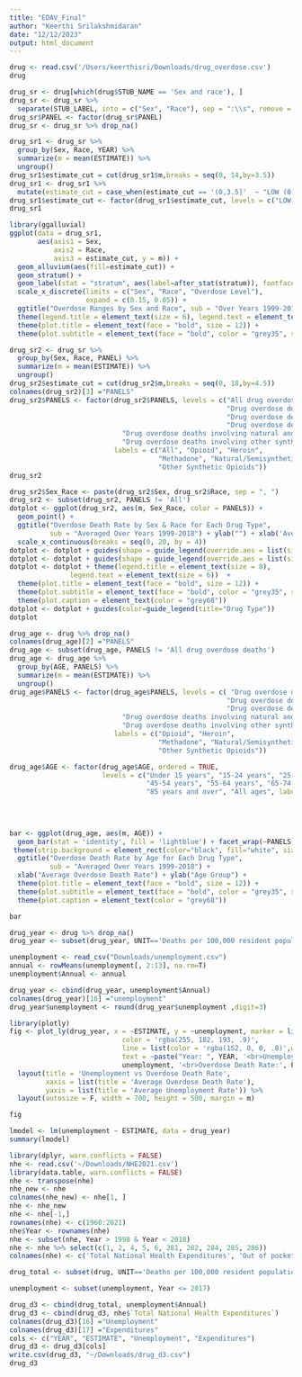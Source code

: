 ```yaml
---
title: "EDAV_Final"
author: "Keerthi Srilakshmidaran"
date: "12/12/2023"
output: html_document
---
```


```r
drug <- read.csv('/Users/keerthisri/Downloads/drug_overdose.csv')
drug
```

```r
drug_sr <- drug[which(drug$STUB_NAME == 'Sex and race'), ] 
drug_sr <- drug_sr %>%
  separate(STUB_LABEL, into = c("Sex", "Race"), sep = ":\\s", remove = FALSE)
drug_sr$PANEL <- factor(drug_sr$PANEL)
drug_sr <- drug_sr %>% drop_na()
```

```r
drug_sr1 <- drug_sr %>% 
  group_by(Sex, Race, YEAR) %>% 
  summarize(m = mean(ESTIMATE)) %>% 
  ungroup()
drug_sr1$estimate_cut = cut(drug_sr1$m,breaks = seq(0, 14,by=3.5))
drug_sr1 <- drug_sr1 %>% 
  mutate(estimate_cut = case_when(estimate_cut == '(0,3.5]'  ~ "LOW (0,3.5]", estimate_cut == '(3.5,7]' ~ "MID (3.5,7]", estimate_cut == '(7,10.5]'  ~ "HIGH (7,10.5]", estimate_cut == '(10.5,14]'  ~ "VERY HIGH (7,10.5]" ))
drug_sr1$estimate_cut <- factor(drug_sr1$estimate_cut, levels = c("LOW (0,3.5]", "MID (3.5,7]", "HIGH (7,10.5]","VERY HIGH (7,10.5]"))
drug_sr1
```

```r
library(ggalluvial)
ggplot(data = drug_sr1,
       aes(axis1 = Sex,   
           axis2 = Race,
           axis3 = estimate_cut, y = m)) +
  geom_alluvium(aes(fill=estimate_cut)) +
  geom_stratum() +
  geom_label(stat = "stratum", aes(label=after_stat(stratum)), fontface = "bold", size = 1.5) +
  scale_x_discrete(limits = c("Sex", "Race", "Overdose Level"),
                   expand = c(0.15, 0.05)) + 
  ggtitle("Overdose Ranges by Sex and Race", sub = "Over Years 1999-2017") + ylab("") +
  theme(legend.title = element_text(size = 6), legend.text = element_text(size = 6)) +
  theme(plot.title = element_text(face = "bold", size = 12)) +
  theme(plot.subtitle = element_text(face = "bold", color = "grey35", size=10)) + guides(color=guide_legend(title="Drug Type"))
```

```r
drug_sr2 <- drug_sr %>% 
  group_by(Sex, Race, PANEL) %>% 
  summarize(m = mean(ESTIMATE)) %>% 
  ungroup()
drug_sr2$estimate_cut = cut(drug_sr2$m,breaks = seq(0, 18,by=4.5))
colnames(drug_sr2)[3] ="PANELS"
drug_sr2$PANELS <- factor(drug_sr2$PANELS, levels = c("All drug overdose deaths", 
                                                      "Drug overdose deaths involving any opioid", 
                                                      "Drug overdose deaths involving heroin", 
                                                      "Drug overdose deaths involving methadone", 
                            "Drug overdose deaths involving natural and semisynthetic opioids", 
                            "Drug overdose deaths involving other synthetic opioids (other than methadone)"), 
                          labels = c("All", "Opioid", "Heroin", 
                                     "Methadone", "Natural/Semisynthetic Opioids", 
                                     "Other Synthetic Opioids"))
drug_sr2
```


```r
drug_sr2$Sex_Race <- paste(drug_sr2$Sex, drug_sr2$Race, sep = ", ")
drug_sr2 <- subset(drug_sr2, PANELS != 'All')
dotplot <- ggplot(drug_sr2, aes(m, Sex_Race, color = PANELS)) +
  geom_point() +
  ggtitle("Overdose Death Rate by Sex & Race for Each Drug Type", 
          sub = "Averaged Over Years 1999-2018") + ylab("") + xlab('Average Overdose Death Rate') +
  scale_x_continuous(breaks = seq(0, 20, by = 4)) 
dotplot <- dotplot + guides(shape = guide_legend(override.aes = list(size = 0.9)))
dotplot <- dotplot + guides(shape = guide_legend(override.aes = list(size = 0.9)))
dotplot <- dotplot + theme(legend.title = element_text(size = 8), 
               legend.text = element_text(size = 6))  +
  theme(plot.title = element_text(face = "bold", size = 12)) +
  theme(plot.subtitle = element_text(face = "bold", color = "grey35", size=10)) +
  theme(plot.caption = element_text(color = "grey68"))
dotplot <- dotplot + guides(color=guide_legend(title="Drug Type"))
dotplot
```

```r
drug_age <- drug %>% drop_na()
colnames(drug_age)[2] ="PANELS"
drug_age <- subset(drug_age, PANELS != 'All drug overdose deaths')
drug_age <- drug_age %>% 
  group_by(AGE, PANELS) %>% 
  summarize(m = mean(ESTIMATE)) %>% 
  ungroup()
drug_age$PANELS <- factor(drug_age$PANELS, levels = c( "Drug overdose deaths involving any opioid", 
                                                      "Drug overdose deaths involving heroin", 
                                                      "Drug overdose deaths involving methadone", 
                            "Drug overdose deaths involving natural and semisynthetic opioids", 
                            "Drug overdose deaths involving other synthetic opioids (other than methadone)"), 
                          labels = c("Opioid", "Heroin", 
                                     "Methadone", "Natural/Semisynthetic Opioids", 
                                     "Other Synthetic Opioids"))

drug_age$AGE <- factor(drug_age$AGE, ordered = TRUE, 
                       levels = c("Under 15 years", "15-24 years", "25-34 years", "35-44 years", 
                                  "45-54 years", "55-64 years", "65-74 years", "75-84 years", 
                                  "85 years and over", "All ages", labels = c("Under 15", "15-24", 
                                                                              "25-34", "35-44", "45-54", 
                                                                              "55-64", "65-74", "75-84", 
                                                                              "Over 85", "All Ages")))

bar <- ggplot(drug_age, aes(m, AGE)) +
  geom_bar(stat = 'identity', fill = 'lightblue') + facet_wrap(~PANELS) +
 theme(strip.background = element_rect(color="black", fill="white", size=1.5, linetype="solid")) +
  ggtitle("Overdose Death Rate by Age for Each Drug Type", 
          sub = "Averaged Over Years 1999-2018") + 
  xlab("Average Overdose Death Rate") + ylab("Age Group") +
  theme(plot.title = element_text(face = "bold", size = 12)) +
  theme(plot.subtitle = element_text(face = "bold", color = "grey35", size=10)) +
  theme(plot.caption = element_text(color = "grey68"))

bar
```

```r
drug_year <- drug %>% drop_na()
drug_year <- subset(drug_year, UNIT=='Deaths per 100,000 resident population, age-adjusted' & STUB_NAME == 'Total' & PANEL == 'Drug overdose deaths involving any opioid' & YEAR <= 2017)

unemployment <- read_csv("Downloads/unemployment.csv")
annual <- rowMeans(unemployment[, 2:13], na.rm=T)
unemployment$Annual <- annual

drug_year <- cbind(drug_year, unemployment$Annual)
colnames(drug_year)[16] ="unemployment"
drug_year$unemployment <- round(drug_year$unemployment ,digit=3)
```

```r
library(plotly)
fig <- plot_ly(drug_year, x = ~ESTIMATE, y = ~unemployment, marker = list(size = 10,
                            color = 'rgba(255, 182, 193, .9)',
                            line = list(color = 'rgba(152, 0, 0, .8)',width = 2)), 
                            text = ~paste("Year: ", YEAR, '<br>Unemployment:', 
                            unemployment, '<br>Overdose Death Rate:', ESTIMATE)) %>%
  layout(title = 'Unemployment vs Overdose Death Rate', 
         xaxis = list(title = 'Average Overdose Death Rate'), 
         yaxis = list(title = 'Average Unemployment Rate')) %>% 
  layout(autosize = F, width = 700, height = 500, margin = m)

fig
``` 

```r
lmodel <- lm(unemployment ~ ESTIMATE, data = drug_year)
summary(lmodel)
```

```r
library(dplyr, warn.conflicts = FALSE)
nhe <- read.csv('~/Downloads/NHE2021.csv')
library(data.table, warn.conflicts = FALSE)
nhe <- transpose(nhe)
nhe_new <- nhe
colnames(nhe_new) <- nhe[1, ]
nhe <- nhe_new
nhe <- nhe[-1,]
rownames(nhe) <- c(1960:2021) 
nhe$Year <- rownames(nhe)
nhe <- subset(nhe, Year > 1998 & Year < 2018)
nhe <- nhe %>% select(c(1, 2, 4, 5, 6, 281, 282, 284, 285, 286))
colnames(nhe) <- c('Total National Health Expenditures', 'Out of pocket', 'Private Health Insurance', 'Medicare', '          Medicaid (Title XIX)', 'Total Prescription Drug Expenditures', 'Out of pocket-Drug', 'Private Health Insurance-Drug',   'Medicare-Drug', 'Medicaid (Title XIX)-Drug' )

drug_total <- subset(drug, UNIT=='Deaths per 100,000 resident population, age-adjusted' & STUB_NAME == 'Total' & PANEL == 'Drug overdose deaths involving any opioid' & YEAR <= 2017)

unemployment <- subset(unemployment, Year <= 2017)

drug_d3 <- cbind(drug_total, unemployment$Annual)
drug_d3 <- cbind(drug_d3, nhe$`Total National Health Expenditures`)
colnames(drug_d3)[16] ="Unemployment"
colnames(drug_d3)[17] ="Expenditures"
cols <- c("YEAR", "ESTIMATE", "Unemployment", "Expenditures")
drug_d3 <- drug_d3[cols]
write.csv(drug_d3, "~/Downloads/drug_d3.csv")
drug_d3
```
